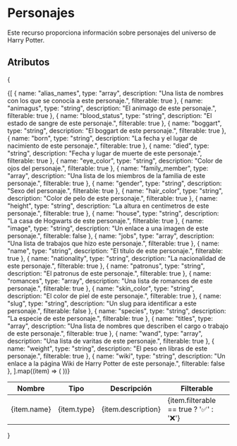 # Personajes

Este recurso proporciona información sobre personajes del universo de Harry Potter.

## Atributos

{
<table>
  <thead>
    <tr>
      <th>Nombre</th>
      <th>Tipo</th>
      <th>Descripción</th>
      <th>Filterable</th>
    </tr>
  </thead>
  <tbody>
    {[
      { name: "alias_names", type: "array", description: "Una lista de nombres con los que se conocía a este personaje.", filterable: true },
      { name: "animagus", type: "string", description: "El animago de este personaje.", filterable: true },
      { name: "blood_status", type: "string", description: "El estado de sangre de este personaje.", filterable: true },
      { name: "boggart", type: "string", description: "El boggart de este personaje.", filterable: true },
      { name: "born", type: "string", description: "La fecha y el lugar de nacimiento de este personaje.", filterable: true },
      { name: "died", type: "string", description: "Fecha y lugar de muerte de este personaje.", filterable: true },
      { name: "eye_color", type: "string", description: "Color de ojos del personaje.", filterable: true },
      { name: "family_member", type: "array", description: "Una lista de los miembros de la familia de este personaje.", filterable: true },
      { name: "gender", type: "string", description: "Sexo del personaje.", filterable: true },
      { name: "hair_color", type: "string", description: "Color de pelo de este personaje.", filterable: true },
      { name: "height", type: "string", description: "La altura en centímetros de este personaje.", filterable: true },
      { name: "house", type: "string", description: "La casa de Hogwarts de este personaje.", filterable: true },
      { name: "image", type: "string", description: "Un enlace a una imagen de este personaje.", filterable: false },
      { name: "jobs", type: "array", description: "Una lista de trabajos que hizo este personaje.", filterable: true },
      { name: "name", type: "string", description: "El título de este personaje.", filterable: true },
      { name: "nationality", type: "string", description: "La nacionalidad de este personaje.", filterable: true },
      { name: "patronus", type: "string", description: "El patronus de este personaje.", filterable: true },
      { name: "romances", type: "array", description: "Una lista de romances de este personaje.", filterable: true },
      { name: "skin_color", type: "string", description: "El color de piel de este personaje.", filterable: true },
      { name: "slug", type: "string", description: "Un slug para identificar a este personaje.", filterable: false },
      { name: "species", type: "string", description: "La especie de este personaje.", filterable: true },
      { name: "titles", type: "array", description: "Una lista de nombres que describen el cargo o trabajo de este personaje.", filterable: true },
      { name: "wand", type: "array", description: "Una lista de varitas de este personaje.", filterable: true },
      { name: "weight", type: "string", description: "El peso en libras de este personaje.", filterable: true },
      { name: "wiki", type: "string", description: "Un enlace a la página Wiki de Harry Potter de este personaje.", filterable: false },
    ].map((item) => (
      <tr key={item.name}>
        <td>{item.name}</td>
        <td>{item.type}</td>
        <td>{item.description}</td>
        <td>{item.filterable == true ? '✅' : '❌'}</td>
      </tr>
    ))}
  </tbody>
</table>
}
